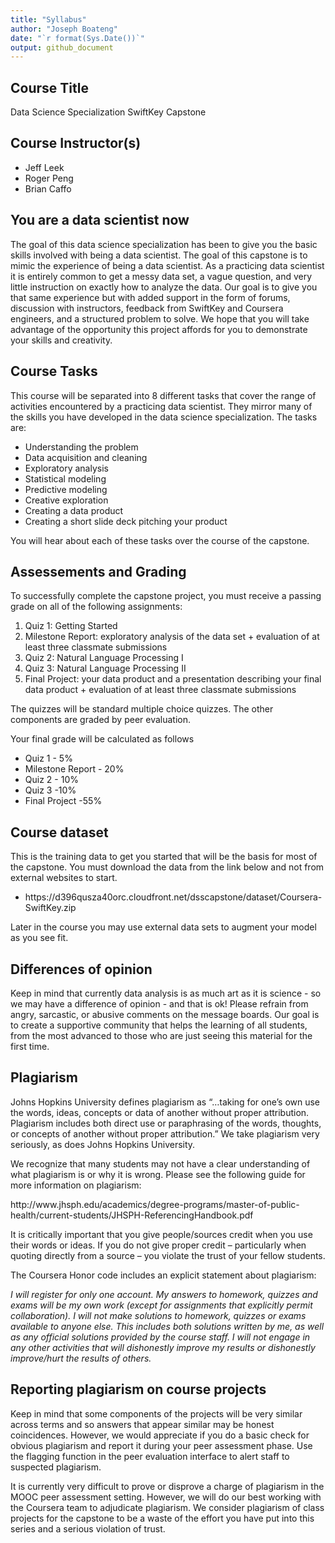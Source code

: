 ---
title: "Syllabus"
author: "Joseph Boateng"
date: "`r format(Sys.Date())`"
output: github_document
---

## Course Title  

Data Science Specialization SwiftKey Capstone  

## Course Instructor(s)  

*  Jeff Leek  
*  Roger Peng  
*  Brian Caffo  

## You are a data scientist now  

The goal of this data science specialization has been to give you the basic skills involved with being a data scientist. The goal of this capstone is to mimic the experience of being a data scientist. As a practicing data scientist it is entirely common to get a messy data set, a vague question, and very little instruction on exactly how to analyze the data. Our goal is to give you that same experience but with added support in the form of forums, discussion with instructors, feedback from SwiftKey and Coursera engineers, and a structured problem to solve. We hope that you will take advantage of the opportunity this project affords for you to demonstrate your skills and creativity.

## Course Tasks

This course will be separated into 8 different tasks that cover the range of activities encountered by a practicing data scientist. They mirror many of the skills you have developed in the data science specialization. The tasks are:

*  Understanding the problem  
*  Data acquisition and cleaning
*  Exploratory analysis
*  Statistical modeling
*  Predictive modeling
*  Creative exploration
*  Creating a data product
*  Creating a short slide deck pitching your product

You will hear about each of these tasks over the course of the capstone.

## Assessements and Grading

To successfully complete the capstone project, you must receive a passing grade on all of the following assignments:

1. Quiz 1: Getting Started
2. Milestone Report: exploratory analysis of the data set + evaluation of at least three classmate submissions
3. Quiz 2: Natural Language Processing I
4. Quiz 3: Natural Language Processing II
5. Final Project: your data product and a presentation describing your final data product + evaluation of at least three classmate submissions

The quizzes will be standard multiple choice quizzes. The other components are graded by peer evaluation.

Your final grade will be calculated as follows

*  Quiz 1 - 5%
*  Milestone Report - 20%
*  Quiz 2 - 10%
*  Quiz 3 -10%
*  Final Project -55%

## Course dataset

This is the training data to get you started that will be the basis for most of the capstone. You must download the data from the link below and not from external websites to start.

* https://d396qusza40orc.cloudfront.net/dsscapstone/dataset/Coursera-SwiftKey.zip

Later in the course you may use external data sets to augment your model as you see fit.

## Differences of opinion

Keep in mind that currently data analysis is as much art as it is science - so we may have a difference of opinion - and that is ok! Please refrain from angry, sarcastic, or abusive comments on the message boards. Our goal is to create a supportive community that helps the learning of all students, from the most advanced to those who are just seeing this material for the first time.

## Plagiarism

Johns Hopkins University defines plagiarism as "...taking for one's own use the words, ideas, concepts or data of another without proper attribution. Plagiarism includes both direct use or paraphrasing of the words, thoughts, or concepts of another without proper attribution." We take plagiarism very seriously, as does Johns Hopkins University.

We recognize that many students may not have a clear understanding of what plagiarism is or why it is wrong. Please see the following guide for more information on plagiarism:

http://www.jhsph.edu/academics/degree-programs/master-of-public-health/current-students/JHSPH-ReferencingHandbook.pdf

It is critically important that you give people/sources credit when you use their words or ideas. If you do not give proper credit -- particularly when quoting directly from a source -- you violate the trust of your fellow students.

The Coursera Honor code includes an explicit statement about plagiarism:

_I will register for only one account. My answers to homework, quizzes and exams will be my own work (except for assignments that explicitly permit collaboration). I will not make solutions to homework, quizzes or exams available to anyone else. This includes both solutions written by me, as well as any official solutions provided by the course staff. I will not engage in any other activities that will dishonestly improve my results or dishonestly improve/hurt the results of others._

## Reporting plagiarism on course projects

Keep in mind that some components of the projects will be very similar across terms and so answers that appear similar may be honest coincidences. However, we would appreciate if you do a basic check for obvious plagiarism and report it during your peer assessment phase. Use the flagging function in the peer evaluation interface to alert staff to suspected plagiarism.

It is currently very difficult to prove or disprove a charge of plagiarism in the MOOC peer assessment setting. However, we will do our best working with the Coursera team to adjudicate plagiarism. We consider plagiarism of class projects for the capstone to be a waste of the effort you have put into this series and a serious violation of trust.